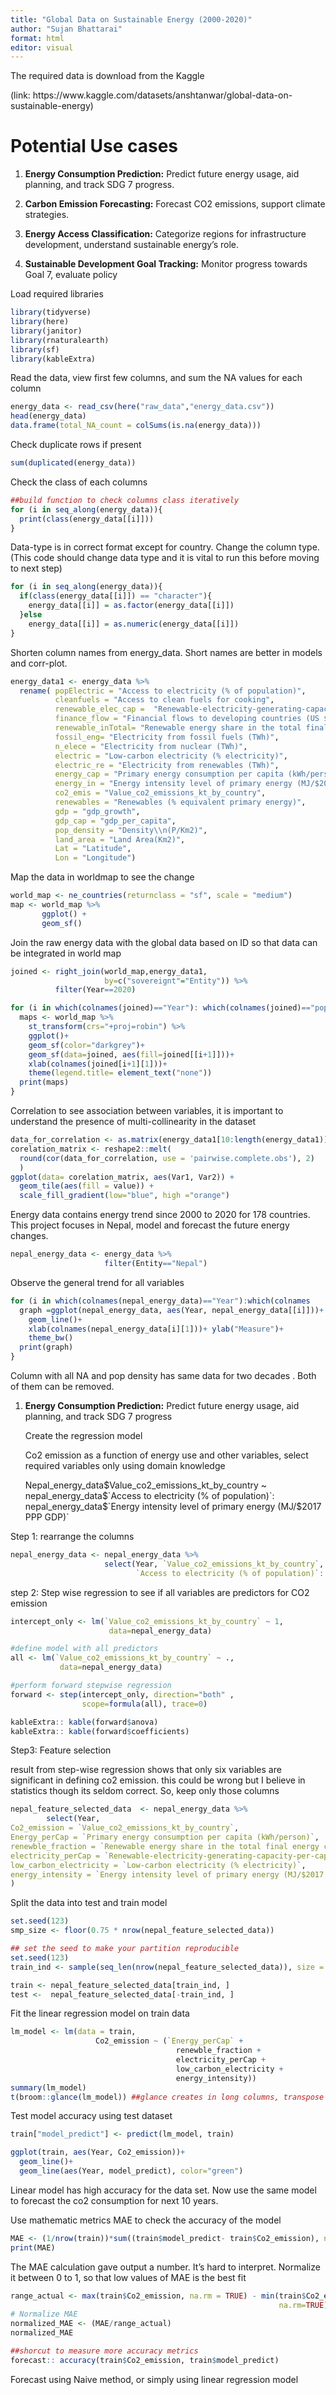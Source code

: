 ```yaml
---
title: "Global Data on Sustainable Energy (2000-2020)"
author: "Sujan Bhattarai"
format: html
editor: visual
---
```


The required data is download from the Kaggle

(link: https://www.kaggle.com/datasets/anshtanwar/global-data-on-sustainable-energy)

# **Potential Use cases**

1.  **Energy Consumption Prediction:** Predict future energy usage, aid planning, and track SDG 7 progress.

2.  **Carbon Emission Forecasting:** Forecast CO2 emissions, support climate strategies.

3.  **Energy Access Classification:** Categorize regions for infrastructure development, understand sustainable energy's role.

4.  **Sustainable Development Goal Tracking:** Monitor progress towards Goal 7, evaluate policy

Load required libraries

```r
library(tidyverse)
library(here)
library(janitor)
library(rnaturalearth)
library(sf)
library(kableExtra)
```

Read the data, view first few columns, and sum the NA values for each column

```r
energy_data <- read_csv(here("raw_data","energy_data.csv"))
head(energy_data)
data.frame(total_NA_count = colSums(is.na(energy_data)))
```

Check duplicate rows if present

```r
sum(duplicated(energy_data)) 
```

Check the class of each columns

```r
##build function to check columns class iteratively
for (i in seq_along(energy_data)){
  print(class(energy_data[[i]]))
}
```

Data-type is in correct format except for country. Change the column type. (This code should change data type and it is vital to run this before moving to next step)

```r
for (i in seq_along(energy_data)){
  if(class(energy_data[[i]]) == "character"){
    energy_data[[i]] = as.factor(energy_data[[i]])
  }else
    energy_data[[i]] = as.numeric(energy_data[[i]])
}
```

Shorten column names from energy_data. Short names are better in models and corr-plot.

```r
energy_data1 <- energy_data %>%
  rename( popElectric = "Access to electricity (% of population)",
          cleanfuels = "Access to clean fuels for cooking",
          renewable_elec_cap =  "Renewable-electricity-generating-capacity-per-capita",
          finance_flow = "Financial flows to developing countries (US $)",
          renewable_inTotal= "Renewable energy share in the total final energy consumption (%)",
          fossil_eng= "Electricity from fossil fuels (TWh)",
          n_elece = "Electricity from nuclear (TWh)",
          electric = "Low-carbon electricity (% electricity)",
          electric_re = "Electricity from renewables (TWh)",
          energy_cap = "Primary energy consumption per capita (kWh/person)",
          energy_in = "Energy intensity level of primary energy (MJ/$2017 PPP GDP)",
          co2_emis = "Value_co2_emissions_kt_by_country",
          renewables = "Renewables (% equivalent primary energy)",
          gdp = "gdp_growth",
          gdp_cap = "gdp_per_capita",
          pop_density = "Density\\n(P/Km2)",
          land_area = "Land Area(Km2)",
          Lat = "Latitude",
          Lon = "Longitude")
```

Map the data in worldmap to see the change

```r
world_map <- ne_countries(returnclass = "sf", scale = "medium")
map <- world_map %>% 
       ggplot() +
       geom_sf()
```

Join the raw energy data with the global data based on ID so that data can be integrated in world map

```r
joined <- right_join(world_map,energy_data1,
                     by=c("sovereignt"="Entity")) %>% 
          filter(Year==2020)

for (i in which(colnames(joined)=="Year"): which(colnames(joined)=="pop_density")){
  maps <- world_map %>% 
    st_transform(crs="+proj=robin") %>% 
    ggplot()+
    geom_sf(color="darkgrey")+
    geom_sf(data=joined, aes(fill=joined[[i+1]]))+
    xlab(colnames(joined[i+1][1]))+
    theme(legend.title= element_text("none"))
  print(maps)
}

```

Correlation to see association between variables, it is important to understand the presence of multi-collinearity in the dataset

```r
data_for_correlation <- as.matrix(energy_data1[10:length(energy_data1)])
corelation_matrix <- reshape2::melt(
  round(cor(data_for_correlation, use = 'pairwise.complete.obs'), 2)
  )
ggplot(data= corelation_matrix, aes(Var1, Var2)) + 
  geom_tile(aes(fill = value)) +
  scale_fill_gradient(low="blue", high ="orange")
```

Energy data contains energy trend since 2000 to 2020 for 178 countries. This project focuses in Nepal, model and forecast the future energy changes.

```r
nepal_energy_data <- energy_data %>% 
                     filter(Entity=="Nepal")
```

Observe the general trend for all variables

```r
for (i in which(colnames(nepal_energy_data)=="Year"):which(colnames    (nepal_energy_data)== "Density\\n(P/Km2)")){
  graph =ggplot(nepal_energy_data, aes(Year, nepal_energy_data[[i]]))+
    geom_line()+
    xlab(colnames(nepal_energy_data[i][1]))+ ylab("Measure")+
    theme_bw()
  print(graph)
}

```

Column with all NA and pop density has same data for two decades . Both of them can be removed.

1.  **Energy Consumption Prediction:** Predict future energy usage, aid planning, and track SDG 7 progress

    Create the regression model

    Co2 emission as a function of energy use and other variables, select required variables only using domain knowledge

    Nepal_energy_data\$Value_co2_emissions_kt_by_country \~ nepal_energy_data\$\`Access to electricity (% of population)\`: nepal_energy_data\$\`Energy intensity level of primary energy (MJ/\$2017 PPP GDP)\`

Step 1: rearrange the columns

```r
nepal_energy_data <- nepal_energy_data %>% 
                     select(Year, `Value_co2_emissions_kt_by_country`, 
                            `Access to electricity (% of population)`: `Energy intensity level of primary energy (MJ/$2017 PPP GDP)`)
```

step 2: Step wise regression to see if all variables are predictors for CO2 emission

```r
intercept_only <- lm(`Value_co2_emissions_kt_by_country` ~ 1, 
                      data=nepal_energy_data)

#define model with all predictors
all <- lm(`Value_co2_emissions_kt_by_country` ~ ., 
           data=nepal_energy_data)

#perform forward stepwise regression
forward <- step(intercept_only, direction="both" , 
                scope=formula(all), trace=0)

kableExtra:: kable(forward$anova)
kableExtra:: kable(forward$coefficients)

```

Step3: Feature selection

result from step-wise regression shows that only six variables are significant in defining co2 emission. this could be wrong but I believe in statistics though its seldom correct. So, keep only those columns

```r
nepal_feature_selected_data  <- nepal_energy_data %>% 
        select(Year,
Co2_emission = `Value_co2_emissions_kt_by_country`, 
Energy_perCap = `Primary energy consumption per capita (kWh/person)`,
renewble_fraction = `Renewable energy share in the total final energy consumption (%)`, 
electricity_perCap = `Renewable-electricity-generating-capacity-per-capita`,
low_carbon_electricity = `Low-carbon electricity (% electricity)`,
energy_intensity = `Energy intensity level of primary energy (MJ/$2017 PPP GDP)`
)

```

Split the data into test and train model

```r
set.seed(123)
smp_size <- floor(0.75 * nrow(nepal_feature_selected_data))

## set the seed to make your partition reproducible
set.seed(123)
train_ind <- sample(seq_len(nrow(nepal_feature_selected_data)), size = smp_size)

train <- nepal_feature_selected_data[train_ind, ]
test <-  nepal_feature_selected_data[-train_ind, ] 
```

Fit the linear regression model on train data

```r
lm_model <- lm(data = train,
                   Co2_emission ~ (`Energy_perCap` +
                                     renewble_fraction + 
                                     electricity_perCap +
                                     low_carbon_electricity + 
                                     energy_intensity))
summary(lm_model)
t(broom::glance(lm_model)) ##glance creates in long columns, transpose changes it to one column format
```

Test model accuracy using test dataset

```r
train["model_predict"] <- predict(lm_model, train)

ggplot(train, aes(Year, Co2_emission))+
  geom_line()+
  geom_line(aes(Year, model_predict), color="green")
```

Linear model has high accuracy for the data set. Now use the same model to forecast the co2 consumption for next 10 years.

Use mathematic metrics MAE to check the accuracy of the model

```r
MAE <- (1/nrow(train))*sum((train$model_predict- train$Co2_emission), na.rm = TRUE)
print(MAE)
```

The MAE calculation gave output a number. It's hard to interpret. Normalize it between 0 to 1, so that low values of MAE is the best fit

```r
range_actual <- max(train$Co2_emission, na.rm = TRUE) - min(train$Co2_emission, 
                                                            na.rm=TRUE)
# Normalize MAE
normalized_MAE <- (MAE/range_actual)
normalized_MAE

##shorcut to measure more accuracy metrics
forecast:: accuracy(train$Co2_emission, train$model_predict)
```

Forecast using Naive method, or simply using linear regression model
